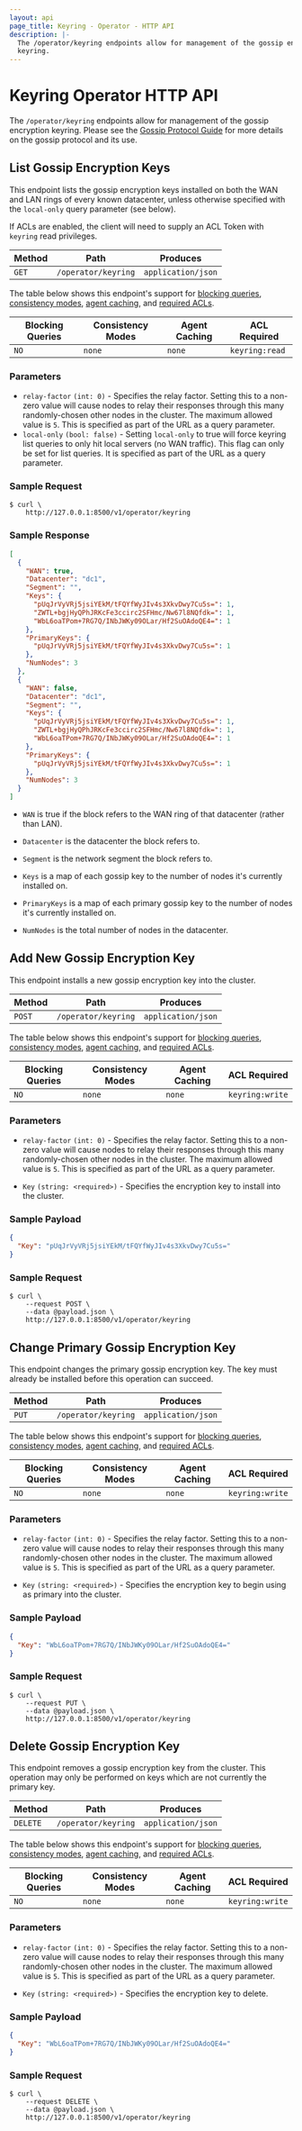 ```yaml
---
layout: api
page_title: Keyring - Operator - HTTP API
description: |-
  The /operator/keyring endpoints allow for management of the gossip encryption
  keyring.
---
```


# Keyring Operator HTTP API

The `/operator/keyring` endpoints allow for management of the gossip encryption
keyring. Please see the [Gossip Protocol Guide](/docs/internals/gossip) for
more details on the gossip protocol and its use.

## List Gossip Encryption Keys

This endpoint lists the gossip encryption keys installed on both the WAN and LAN
rings of every known datacenter, unless otherwise specified with the `local-only`
query parameter (see below).

If ACLs are enabled, the client will need to supply an ACL Token with `keyring`
read privileges.

| Method | Path                | Produces           |
| ------ | ------------------- | ------------------ |
| `GET`  | `/operator/keyring` | `application/json` |

The table below shows this endpoint's support for
[blocking queries](/api/features/blocking),
[consistency modes](/api/features/consistency),
[agent caching](/api/features/caching), and
[required ACLs](/api#authentication).

| Blocking Queries | Consistency Modes | Agent Caching | ACL Required   |
| ---------------- | ----------------- | ------------- | -------------- |
| `NO`             | `none`            | `none`        | `keyring:read` |

### Parameters

- `relay-factor` `(int: 0)` - Specifies the relay factor. Setting this to a
  non-zero value will cause nodes to relay their responses through this many
  randomly-chosen other nodes in the cluster. The maximum allowed value is `5`.
  This is specified as part of the URL as a query parameter.
- `local-only` `(bool: false)` - Setting `local-only` to true will force keyring
  list queries to only hit local servers (no WAN traffic). This flag can only be set
  for list queries. It is specified as part of the URL as a query parameter.

### Sample Request

```shell-session
$ curl \
    http://127.0.0.1:8500/v1/operator/keyring
```

### Sample Response

```json
[
  {
    "WAN": true,
    "Datacenter": "dc1",
    "Segment": "",
    "Keys": {
      "pUqJrVyVRj5jsiYEkM/tFQYfWyJIv4s3XkvDwy7Cu5s=": 1,
      "ZWTL+bgjHyQPhJRKcFe3ccirc2SFHmc/Nw67l8NQfdk=": 1,
      "WbL6oaTPom+7RG7Q/INbJWKy09OLar/Hf2SuOAdoQE4=": 1
    },
    "PrimaryKeys": {
      "pUqJrVyVRj5jsiYEkM/tFQYfWyJIv4s3XkvDwy7Cu5s=": 1
    },
    "NumNodes": 3
  },
  {
    "WAN": false,
    "Datacenter": "dc1",
    "Segment": "",
    "Keys": {
      "pUqJrVyVRj5jsiYEkM/tFQYfWyJIv4s3XkvDwy7Cu5s=": 1,
      "ZWTL+bgjHyQPhJRKcFe3ccirc2SFHmc/Nw67l8NQfdk=": 1,
      "WbL6oaTPom+7RG7Q/INbJWKy09OLar/Hf2SuOAdoQE4=": 1
    },
    "PrimaryKeys": {
      "pUqJrVyVRj5jsiYEkM/tFQYfWyJIv4s3XkvDwy7Cu5s=": 1
    },
    "NumNodes": 3
  }
]
```

- `WAN` is true if the block refers to the WAN ring of that datacenter (rather
  than LAN).

- `Datacenter` is the datacenter the block refers to.

- `Segment` is the network segment the block refers to.

- `Keys` is a map of each gossip key to the number of nodes it's currently
  installed on.

- `PrimaryKeys` is a map of each primary gossip key to the number of nodes it's currently
  installed on.

- `NumNodes` is the total number of nodes in the datacenter.

## Add New Gossip Encryption Key

This endpoint installs a new gossip encryption key into the cluster.

| Method | Path                | Produces           |
| ------ | ------------------- | ------------------ |
| `POST` | `/operator/keyring` | `application/json` |

The table below shows this endpoint's support for
[blocking queries](/api/features/blocking),
[consistency modes](/api/features/consistency),
[agent caching](/api/features/caching), and
[required ACLs](/api#authentication).

| Blocking Queries | Consistency Modes | Agent Caching | ACL Required    |
| ---------------- | ----------------- | ------------- | --------------- |
| `NO`             | `none`            | `none`        | `keyring:write` |

### Parameters

- `relay-factor` `(int: 0)` - Specifies the relay factor. Setting this to a
  non-zero value will cause nodes to relay their responses through this many
  randomly-chosen other nodes in the cluster. The maximum allowed value is `5`.
  This is specified as part of the URL as a query parameter.

- `Key` `(string: <required>)` - Specifies the encryption key to install into
  the cluster.

### Sample Payload

```json
{
  "Key": "pUqJrVyVRj5jsiYEkM/tFQYfWyJIv4s3XkvDwy7Cu5s="
}
```

### Sample Request

```shell-session
$ curl \
    --request POST \
    --data @payload.json \
    http://127.0.0.1:8500/v1/operator/keyring
```

## Change Primary Gossip Encryption Key

This endpoint changes the primary gossip encryption key. The key must already be
installed before this operation can succeed.

| Method | Path                | Produces           |
| ------ | ------------------- | ------------------ |
| `PUT`  | `/operator/keyring` | `application/json` |

The table below shows this endpoint's support for
[blocking queries](/api/features/blocking),
[consistency modes](/api/features/consistency),
[agent caching](/api/features/caching), and
[required ACLs](/api#authentication).

| Blocking Queries | Consistency Modes | Agent Caching | ACL Required    |
| ---------------- | ----------------- | ------------- | --------------- |
| `NO`             | `none`            | `none`        | `keyring:write` |

### Parameters

- `relay-factor` `(int: 0)` - Specifies the relay factor. Setting this to a
  non-zero value will cause nodes to relay their responses through this many
  randomly-chosen other nodes in the cluster. The maximum allowed value is `5`.
  This is specified as part of the URL as a query parameter.

- `Key` `(string: <required>)` - Specifies the encryption key to begin using as
  primary into the cluster.

### Sample Payload

```json
{
  "Key": "WbL6oaTPom+7RG7Q/INbJWKy09OLar/Hf2SuOAdoQE4="
}
```

### Sample Request

```shell-session
$ curl \
    --request PUT \
    --data @payload.json \
    http://127.0.0.1:8500/v1/operator/keyring
```

## Delete Gossip Encryption Key

This endpoint removes a gossip encryption key from the cluster. This operation
may only be performed on keys which are not currently the primary key.

| Method   | Path                | Produces           |
| -------- | ------------------- | ------------------ |
| `DELETE` | `/operator/keyring` | `application/json` |

The table below shows this endpoint's support for
[blocking queries](/api/features/blocking),
[consistency modes](/api/features/consistency),
[agent caching](/api/features/caching), and
[required ACLs](/api#authentication).

| Blocking Queries | Consistency Modes | Agent Caching | ACL Required    |
| ---------------- | ----------------- | ------------- | --------------- |
| `NO`             | `none`            | `none`        | `keyring:write` |

### Parameters

- `relay-factor` `(int: 0)` - Specifies the relay factor. Setting this to a
  non-zero value will cause nodes to relay their responses through this many
  randomly-chosen other nodes in the cluster. The maximum allowed value is `5`.
  This is specified as part of the URL as a query parameter.

- `Key` `(string: <required>)` - Specifies the encryption key to delete.

### Sample Payload

```json
{
  "Key": "WbL6oaTPom+7RG7Q/INbJWKy09OLar/Hf2SuOAdoQE4="
}
```

### Sample Request

```shell-session
$ curl \
    --request DELETE \
    --data @payload.json \
    http://127.0.0.1:8500/v1/operator/keyring
```
